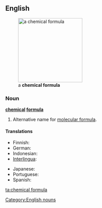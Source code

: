 ==English==
[[Image:Aptiganel.svg|thumb|200px|right|a '''chemical formula''']]

===Noun===
'''[[chemical]] [[formula]]'''

# Alternative name for [[molecular formula]].

====Translations====
{{trans-top|alternative name for molecular formula}}
* Finnish: {{t|fi|[[kemiallinen]] [[kaava]]}}
* German: {{t|de|chemische Formel|f}}
* Indonesian: {{t|id|rumus kimia}}
* [[Interlingua]]: {{t|ia|formula chimic}}
{{trans-mid}}
* Japanese: {{t|ja|化学式|tr=[[かがくしき]], kagaku-shiki}}
* Portuguese: {{t|pt|fórmula química|f}}
* Spanish: {{t+|es|fórmula química|f}}
{{trans-bottom}}

[[Category:English nouns]]

[[ta:chemical formula]]
